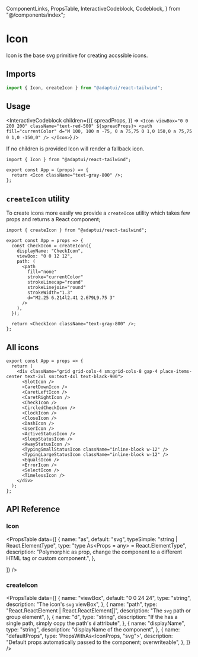   ComponentLinks,
  PropsTable,
  InteractiveCodeblock,
  Codeblock,
} from "@/components/index";

# Icon

Icon is the base svg primitive for creating accssible icons.

<ComponentLinks github="icon" story="primitives-icon" theme="icon" />

## Imports

```js
import { Icon, createIcon } from "@adaptui/react-tailwind";
```

## Usage

<InteractiveCodeblock
  children={({
    spreadProps,
  }) => `<Icon viewBox="0 0 200 200" className="text-red-500" ${spreadProps}>
  <path
    fill="currentColor"
    d="M 100, 100 m -75, 0 a 75,75 0 1,0 150,0 a 75,75 0 1,0 -150,0"
  />
</Icon>`}
/>

If no children is provided Icon will render a fallback icon.

<Codeblock live noInline>

```
import { Icon } from "@adaptui/react-tailwind";

export const App = (props) => {
  return <Icon className="text-gray-800" />;
};
```

</Codeblock>

## `createIcon` utility

To create icons more easily we provide a `createIcon` utility which takes few
props and returns a React component;

<Codeblock live noInline>

```
import { createIcon } from "@adaptui/react-tailwind";

export const App = props => {
  const CheckIcon = createIcon({
    displayName: "CheckIcon",
    viewBox: "0 0 12 12",
    path: (
      <path
        fill="none"
        stroke="currentColor"
        strokeLinecap="round"
        strokeLinejoin="round"
        strokeWidth="1.3"
        d="M2.25 6.214l2.41 2.679L9.75 3"
      />
    ),
  });

  return <CheckIcon className="text-gray-800" />;
};
```

</Codeblock>

## All icons

<Codeblock live noInline>

```
export const App = props => {
  return (
    <div className="grid grid-cols-4 sm:grid-cols-8 gap-4 place-items-center text-2xl sm:text-4xl text-black-900">
      <SlotIcon />
      <CaretDownIcon />
      <CaretLeftIcon />
      <CaretRightIcon />
      <CheckIcon />
      <CircledCheckIcon />
      <ClockIcon />
      <CloseIcon />
      <DashIcon />
      <UserIcon />
      <ActiveStatusIcon />
      <SleepStatusIcon />
      <AwayStatusIcon />
      <TypingSmallStatusIcon className="inline-block w-12" />
      <TypingLargeStatusIcon className="inline-block w-12" />
      <EqualsIcon />
      <ErrorIcon />
      <SelectIcon />
      <TimelessIcon />
    </div>
  );
};
```

</Codeblock>

## API Reference

### Icon

<PropsTable
data={[
  {
    name: "as",
    default: "svg",
    typeSimple: "string | React.ElementType",
    type: "type As<Props = any> = React.ElementType<Props>",
    description:
      "Polymorphic as prop, change the component to a different HTML tag or custom component.",
  },

]} />

### createIcon

<PropsTable
  data={[
    {
      name: "viewBox",
      default: "0 0 24 24",
      type: "string",
      description: "The icon's `svg` viewBox",
    },
    {
      name: "path",
      type: "React.ReactElement | React.ReactElement[]",
      description: "The `svg` path or group element",
    },
    {
      name: "d",
      type: "string",
      description:
        "If the has a single path, simply copy the path's `d` attribute",
    },
    {
      name: "displayName",
      type: "string",
      description: "displayName of the component",
    },
    {
      name: "defaultProps",
      type: 'PropsWithAs<IconProps, "svg">',
      description:
        "Default props automatically passed to the component; overwriteable",
    },
  ]}
/>
